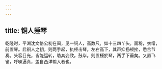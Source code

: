 ```yaml
---
---
---
```

title: 铜人捶琴
---



乾隆时，平湖沈文恪公初在闽，见一铜人，高数尺，如十三四丫头，面粉，衣缯，前置琴。启铜人之钥，则两手起，执棰击琴，左右高下，其声抑扬顿挫，悉合节奏。头容目光，皆能运转，助其姿致。鼓毕，则置棰於琴，两手下垂矣。又置飞雀，呼噪逼真，盖自西洋输入者也。